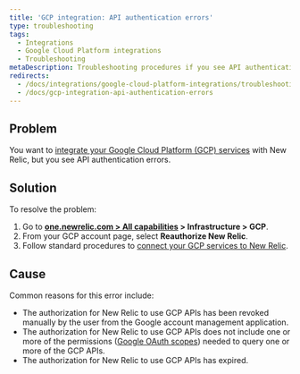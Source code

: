 ```yaml
---
title: 'GCP integration: API authentication errors'
type: troubleshooting
tags:
  - Integrations
  - Google Cloud Platform integrations
  - Troubleshooting
metaDescription: Troubleshooting procedures if you see API authentication errors when integrating Google Cloud Platform services with New Relic infrastructure monitoring.
redirects:
  - /docs/integrations/google-cloud-platform-integrations/troubleshooting/gcp-integration-api-authentication-errors
  - /docs/gcp-integration-api-authentication-errors
---
```


## Problem

You want to [integrate your Google Cloud Platform (GCP) services](/docs/introduction-google-cloud-platform-integrations) with New Relic, but you see API authentication errors.

## Solution

To resolve the problem:

1. Go to **[one.newrelic.com > All capabilities](https://one.newrelic.com/all-capabilities) > Infrastructure > GCP**.
2. From your GCP account page, select **Reauthorize New Relic**.
3. Follow standard procedures to [connect your GCP services to New Relic](/docs/infrastructure/google-cloud-platform-integrations/get-started/connect-google-cloud-platform-services-new-relic/#connect).

## Cause

Common reasons for this error include:

* The authorization for New Relic to use GCP APIs has been revoked manually by the user from the Google account management application.
* The authorization for New Relic to use GCP APIs does not include one or more of the permissions ([Google OAuth scopes](https://developers.google.com/identity/protocols/googlescopes)) needed to query one or more of the GCP APIs.
* The authorization for New Relic to use GCP APIs has expired.
